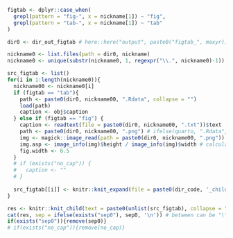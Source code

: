 
```r

figtab <- dplyr::case_when(
  grepl(pattern = "fig-", x = nickname[1]) ~ "fig",
  grepl(pattern = "tab-", x = nickname[1]) ~ "tab"
)

dir0 <- dir_out_figtab # here::here("output", paste0("figtab_", maxyr)) # 

nickname0 <- list.files(path = dir0, nickname)
nickname0 <- unique(substr(nickname0, 1, regexpr("\\.", nickname0)-1))

src_figtab <- list()
for(i in 1:length(nickname0)){
  nickname00 <- nickname0[i]
  if (figtab == "tab"){
    path <- paste0(dir0, nickname00, ".Rdata", collapse = "")
    load(path) 
    caption <- obj$caption
  } else if (figtab == "fig") {
    caption <- readtext(file = paste0(dir0, nickname00, ".txt"))$text
    path <- paste0(dir0, nickname00, ".png") # ifelse(quarto, ".Rdata", ".png"))
    img <- magick::image_read(path = paste0(dir0, nickname00, ".png")) # read the image using the magic library
    img.asp <- image_info(img)$height / image_info(img)$width # calculate the figures aspect ratio
    fig.width <- 6.5
  }
  # if (exists("no_cap")) {
  #   caption <- ""
  # }
  
  src_figtab[[i]] <- knitr::knit_expand(file = paste0(dir_code, '_child_report_',figtab,'.qmd'))
}

res <- knitr::knit_child(text = paste0(unlist(src_figtab), collapse = ""), quiet = TRUE)
cat(res, sep = ifelse(exists("sep0"), sep0, '\n')) # between can be "\\pagebreak" or similar
if(exists("sep0")){remove(sep0)}
# if(exists("no_cap")){remove(no_cap)}
```
